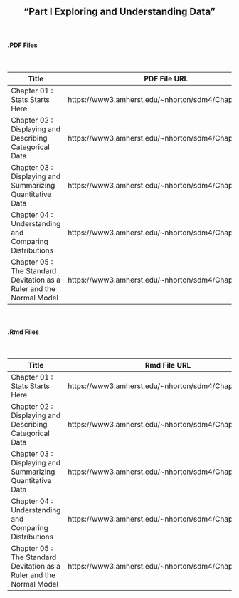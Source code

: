 <h2>
<center>
"Part I Exploring and Understanding Data"
</center>
</h2>


</br>
<h4><right>.PDF Files</right></h4>
</br>

Title  | PDF File URL
------------- | -------------
Chapter 01 : Stats Starts Here | https://www3.amherst.edu/~nhorton/sdm4/Chapter01.pdf
Chapter 02 : Displaying and Describing Categorical Data | https://www3.amherst.edu/~nhorton/sdm4/Chapter02.pdf
Chapter 03 : Displaying and Summarizing Quantitative Data | https://www3.amherst.edu/~nhorton/sdm4/Chapter03.pdf
Chapter 04 : Understanding and Comparing Distributions | https://www3.amherst.edu/~nhorton/sdm4/Chapter04.pdf
Chapter 05 : The Standard Devitation as a Ruler and the Normal Model | https://www3.amherst.edu/~nhorton/sdm4/Chapter05.pdf

</br>
<h4><right>.Rmd Files</right></h4>
</br>

Title  | Rmd File URL
------------- | -------------
Chapter 01 : Stats Starts Here | https://www3.amherst.edu/~nhorton/sdm4/Chapter01.Rmd
Chapter 02 : Displaying and Describing Categorical Data | https://www3.amherst.edu/~nhorton/sdm4/Chapter02.Rmd
Chapter 03 : Displaying and Summarizing Quantitative Data | https://www3.amherst.edu/~nhorton/sdm4/Chapter03.Rmd
Chapter 04 : Understanding and Comparing Distributions | https://www3.amherst.edu/~nhorton/sdm4/Chapter04.Rmd
Chapter 05 : The Standard Devitation as a Ruler and the Normal Model | https://www3.amherst.edu/~nhorton/sdm4/Chapter05.Rmd